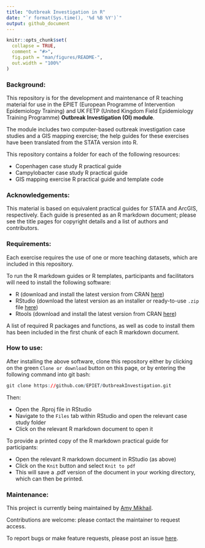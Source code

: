 ```yaml
---
title: "Outbreak Investigation in R"
date: "`r format(Sys.time(), '%d %B %Y')`"
output: github_document
---
```


<!-- README.md is generated from README.Rmd. Please edit that file -->

```r
knitr::opts_chunk$set(
  collapse = TRUE,
  comment = "#>",
  fig.path = "man/figures/README-",
  out.width = "100%"
)
```

### Background:

This repository is for the development and maintenance of R teaching material for use in the EPIET (European Programme of Intervention Epidemiology Training) and UK FETP (United Kingdom Field Epidemiology Training Programme) **Outbreak Investigation (OI) module**.

The module includes two computer-based outbreak investigation case studies and a GIS mapping exercise; the help guides for these exercises have been translated from the STATA version into R. 

This repository contains a folder for each of the following resources:

 - Copenhagen case study R practical guide
 - Campylobacter case study R practical guide
 - GIS mapping exercise R practical guide and template code

### Acknowledgements:

This material is based on equivalent practical guides for STATA and ArcGIS, respectively. Each guide is presented as an R markdown document; please see the title pages for copyright details and a list of authors and contributors.
 
 
### Requirements:

Each exercise requires the use of one or more teaching datasets, which are included in this repository.

To run the R markdown guides or R templates, participants and facilitators will need to install the following software:

 - R (download and install the latest version from CRAN [here](https://cran.r-project.org/))
 - RStudio (download the latest version as an installer or ready-to-use `.zip` file [here](https://rstudio.com/products/rstudio/download/))
 - Rtools (download and install the latest version from CRAN [here](https://cran.r-project.org/bin/windows/Rtools/))

A list of required R packages and functions, as well as code to install them has been included in the first chunk of each R markdown document.


### How to use:

After installing the above software, clone this repository either by clicking on the green `Clone or download` button on this page, or by entering the following command into git bash:

```r
git clone https://github.com/EPIET/OutbreakInvestigation.git
```


Then:

 - Open the .Rproj file in RStudio
 - Navigate to the `Files` tab within RStudio and open the relevant case study folder 
 - Click on the relevant R markdown document to open it
 
To provide a printed copy of the R markdown practical guide for participants:

 - Open the relevant R markdown document in RStudio (as above)
 - Click on the `Knit` button and select `Knit to pdf`
 - This will save a .pdf version of the document in your working directory, which can then be printed.


### Maintenance:

This project is currently being maintained by [Amy Mikhail](https://github.com/AmyMikhail).  

Contributions are welcome: please contact the maintainer to request access.

To report bugs or make feature requests, please post an issue [here](https://github.com/EPIET/OutbreakInvestigation/issues).
